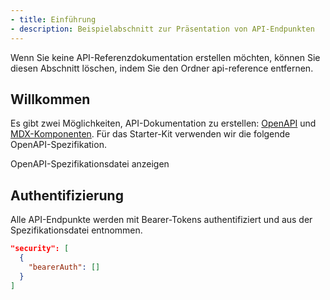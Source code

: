 ```yaml
---
- title: Einführung
- description: Beispielabschnitt zur Präsentation von API-Endpunkten
---
```


<Note>
  Wenn Sie keine API-Referenzdokumentation erstellen möchten, können Sie
  diesen Abschnitt löschen, indem Sie den Ordner api-reference entfernen.
</Note>

## Willkommen

Es gibt zwei Möglichkeiten, API-Dokumentation zu erstellen: [OpenAPI](https://mintlify.com/docs/api-playground/openapi/setup) und [MDX-Komponenten](https://mintlify.com/docs/api-playground/mdx/configuration). Für das Starter-Kit verwenden wir die folgende OpenAPI-Spezifikation.

<Card title="Pflanzenladen-Endpunkte" icon="leaf" href="https://github.com/mintlify/starter/blob/main/api-reference/openapi.json">
  OpenAPI-Spezifikationsdatei anzeigen
</Card>

## Authentifizierung

Alle API-Endpunkte werden mit Bearer-Tokens authentifiziert und aus der Spezifikationsdatei entnommen.

```json
"security": [
  {
    "bearerAuth": []
  }
]
```
